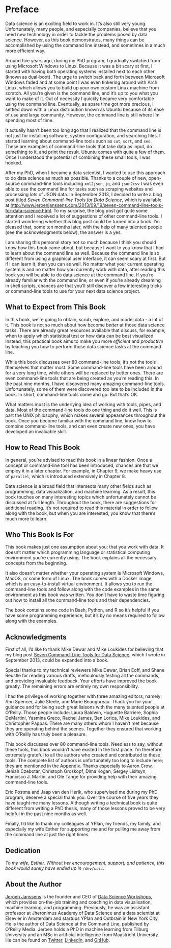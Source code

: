 # Preface {-}

Data science is an exciting field to work in. It’s also still very young. Unfortunately, many people, and especially companies, believe that you need new technology in order to tackle the problems posed by data science. However, as this book demonstrates, many things can be accomplished by using the command line instead, and sometimes in a much more efficient way.

Around five years ago, during my PhD program, I gradually switched from using Microsoft Windows to Linux. Because it was a bit scary at first, I started with having both operating systems installed next to each other (known as dual-boot). The urge to switch back and forth between Microsoft Windows faded and at some point I was even tinkering around with Arch Linux, which allows you to build up your own custom Linux machine from scratch. All you’re given is the command line, and it’s up to you what you want to make of it. Out of necessity I quickly became very comfortable using the command line. Eventually, as spare time got more precious, I settled down with a Linux distribution known as Ubuntu because of its ease of use and large community. However, the command line is still where I’m spending most of time.

It actually hasn’t been too long ago that I realized that the command line is not just for installing software, system configuration, and searching files. I started learning about command-line tools such as `cut`, `sort`, and `sed`. These are examples of command-line tools that take data as input, do something to it, and print the result. Ubuntu comes with quite a few of them. Once I understood the potential of combining these small tools, I was hooked.

After my PhD, when I became a data scientist, I wanted to use this approach to do data science as much as possible. Thanks to a couple of new, open-source command-line tools including `xml2json`, `jq`, and `json2csv` I was even able to use the command line for tasks such as scraping websites and processing lots of JSON data. In September 2013, I decided to write a blog post titled *Seven Command-line Tools for Data Science*, which is available at <http://www.jeroenjanssens.com/2013/09/19/seven-command-line-tools-for-data-science.html>. To my surprise, the blog post got quite some attention and I received a lot of suggestions of other command-line tools. I started wondering whether this blog post could be turned into a book. I’m pleased that, some ten months later, with the help of many talented people (see the acknowledgments below), the answer is a yes.

I am sharing this personal story not so much because I think you should know how this book came about, but because I want to you know that I had to learn about the command line as well. Because the command line is so different from using a graphical user interface, it can seem scary at first. But if I can learn it, then you can as well. No matter what your current operating system is and no matter how you currently work with data, after reading this book you will be able to do data science at the command line. If you’re already familiar with the command line, or even if you’re already dreaming in shell scripts, chances are that you’ll still discover a few interesting tricks or command-line tools to use for your next data science project.

## What to Expect from This Book {-}

In this book, we’re going to obtain, scrub, explore, and model data - a lot of it. This book is not so much about how become *better* at those data science tasks. There are already great resources available that discuss, for example, when to apply which statistical test or how data can be best visualized. Instead, this practical book aims to make you more *efficient* and *productive* by teaching you how to perform those data science tasks at the command line.

While this book discusses over 80 command-line tools, it’s not the tools themselves that matter most. Some command-line tools have been around for a very long time, while others will be replaced by better ones. There are even command-line tools that are being created as you’re reading this. In the past nine months, I have discovered many amazing command-line tools. Unfortunately, some of them were discovered too late to be included in the book. In short, command-line tools come and go. But that’s OK.

What matters most is the underlying idea of working with tools, pipes, and data. Most of the command-line tools do one thing and do it well. This is part the UNIX philosophy, which makes several appearances throughout the book. Once you become familiar with the command line, know how to combine command-line tools, and can even create new ones, you have developed an invaluable skill.

## How to Read This Book {-}

In general, you’re advised to read this book in a linear fashion. Once a concept or command-line tool has been introduced, chances are that we employ it in a later chapter. For example, in Chapter 9, we make heavy use of `parallel`, which is introduced extensively in Chapter 8.

Data science is a broad field that intersects many other fields such as programming, data visualization, and machine learning. As a result, this book touches on many interesting topics which unfortunately cannot be discussed at full length. Throughout the book, there are suggestions for additional reading. It’s not required to read this material in order to follow along with the book, but when you are interested, you know that there’s much more to learn.

## Who This Book Is For {-}

This book makes just one assumption about you: that you work with data. It doesn’t matter which programming language or statistical computing environment you’re currently using. The book explains all the necessary concepts from the beginning.

It also doesn’t matter whether your operating system is Microsoft Windows, MacOS, or some form of Linux. The book comes with a Docker image, which is an easy-to-install virtual environment. It allows you to run the command-line tools and follow along with the code examples in the same environment as this book was written. You don’t have to waste time figuring out how to install all the command-line tools and their dependencies.

The book contains some code in Bash, Python, and R so it’s helpful if you have some programming experience, but it’s by no means required to follow along with the examples.


## Acknowledgments {-}

First of all, I’d like to thank Mike Dewar and Mike Loukides for believing that my blog post [Seven Command-Line Tools for Data Science](http://jeroenjanssens.com/2013/09/19/seven-command-line-tools-for-data-science.html), which I wrote in September 2013, could be expanded into a book.

Special thanks to my technical reviewers Mike Dewar, Brian Eoff, and Shane Reustle for reading various drafts, meticulously testing all the commands, and providing invaluable feedback. Your efforts have improved the book greatly. The remaining errors are entirely my own responsibility.

I had the privilege of working together with three amazing editors, namely: Ann Spencer, Julie Steele, and Marie Beaugureau. Thank you for your guidance and for being such great liaisons with the many talented people at O’Reilly. Those people include: Laura Baldwin, Huguette Barriere, Sophia DeMartini, Yasmina Greco, Rachel James, Ben Lorica, Mike Loukides, and Christopher Pappas. There are many others whom I haven’t met because they are operating behind the scenes. Together they ensured that working with O’Reilly has truly been a pleasure.

This book discusses over 80 command-line tools. Needless to say, without these tools, this book wouldn’t have existed in the first place. I’m therefore extremely grateful to all the authors who created and contributed to these tools. The complete list of authors is unfortunately too long to include here; they are mentioned in the Appendix. Thanks especially to Aaron Crow, Jehiah Czebotar, Christoph Groskopf, Dima Kogan, Sergey Lisitsyn, Francisco J. Martin, and Ole Tange for providing help with their amazing command-line tools.

Eric Postma and Jaap van den Herik, who supervised me during my PhD program, deserve a special thank you. Over the course of five years they have taught me many lessons. Although writing a technical book is quite different from writing a PhD thesis, many of those lessons proved to be very helpful in the past nine months as well.

Finally, I’d like to thank my colleagues at YPlan, my friends, my family, and especially my wife Esther for supporting me and for pulling me away from the command line at just the right times.

## Dedication {-}

*To my wife, Esther. Without her encouragement, support, and patience, this book would surely have ended up in `/dev/null`.*


## About the Author {-}


[Jeroen Janssens](http://jeroenjanssens.com/) is the founder and CEO of [Data Science Workshops](https://datascienceworkshops.com), which provides on-the-job training and coaching in data visualisation, machine learning, and programming. Previously, he was an assistant professor at Jheronimus Academy of Data Science and a data scientist at Elsevier in Amsterdam and startups YPlan and Outbrain in New York City. He is the author of Data Science at the Command Line, published by O’Reilly Media. Jeroen holds a PhD in machine learning from Tilburg University and an MSc in artificial intelligence from Maastricht University. He can be found on [Twitter](https://twitter.com/jeroenhjanssens/), [LinkedIn](http://www.linkedin.com/in/jeroenjanssens), and [GitHub](https://github.com/jeroenjanssens).

